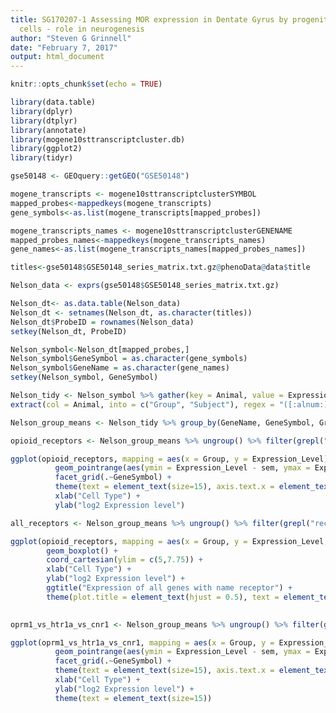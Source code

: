 ```yaml
---
title: SG170207-1 Assessing MOR expression in Dentate Gyrus by progenitor and granule
  cells - role in neurogenesis
author: "Steven G Grinnell"
date: "February 7, 2017"
output: html_document
---
```


```r
knitr::opts_chunk$set(echo = TRUE)
```

```r
library(data.table)
library(dplyr)
library(dtplyr)
library(annotate)
library(mogene10sttranscriptcluster.db)
library(ggplot2)
library(tidyr)
```

```r
gse50148 <- GEOquery::getGEO("GSE50148")
```

```r
mogene_transcripts <- mogene10sttranscriptclusterSYMBOL
mapped_probes<-mappedkeys(mogene_transcripts)
gene_symbols<-as.list(mogene_transcripts[mapped_probes])

mogene_transcripts_names <- mogene10sttranscriptclusterGENENAME
mapped_probes_names<-mappedkeys(mogene_transcripts_names)
gene_names<-as.list(mogene_transcripts_names[mapped_probes_names])

titles<-gse50148$GSE50148_series_matrix.txt.gz@phenoData@data$title
```

```r
Nelson_data <- exprs(gse50148$GSE50148_series_matrix.txt.gz)

Nelson_dt<- as.data.table(Nelson_data)
Nelson_dt <- setnames(Nelson_dt, as.character(titles))
Nelson_dt$ProbeID = rownames(Nelson_data)
setkey(Nelson_dt, ProbeID)

Nelson_symbol<-Nelson_dt[mapped_probes,]
Nelson_symbol$GeneSymbol = as.character(gene_symbols)
Nelson_symbol$GeneName = as.character(gene_names)
setkey(Nelson_symbol, GeneSymbol)
```

```r
Nelson_tidy <- Nelson_symbol %>% gather(key = Animal, value = Expression_Level, kiTbr2GFP_1:tgTbr2GFP_3) %>% 
extract(col = Animal, into = c("Group", "Subject"), regex = "([:alnum:]+)_([:digit:])")

Nelson_group_means <- Nelson_tidy %>% group_by(GeneName, GeneSymbol, Group) %>% summarize(n = length(Expression_Level), sem = sd(Expression_Level)/sqrt(n), Expression_Level = mean(Expression_Level))

```

```r
opioid_receptors <- Nelson_group_means %>% ungroup() %>% filter(grepl("Opr", GeneSymbol))

ggplot(opioid_receptors, mapping = aes(x = Group, y = Expression_Level)) + 
          geom_pointrange(aes(ymin = Expression_Level - sem, ymax = Expression_Level + sem)) + 
          facet_grid(.~GeneSymbol) + 
          theme(text = element_text(size=15), axis.text.x = element_text(angle=45, hjust=1)) +
          xlab("Cell Type") + 
          ylab("log2 Expression level") 
```

```r
all_receptors <- Nelson_group_means %>% ungroup() %>% filter(grepl("receptor", GeneName))

ggplot(opioid_receptors, mapping = aes(x = Group, y = Expression_Level, fill = Group)) + 
        geom_boxplot() + 
        coord_cartesian(ylim = c(5,7.75)) + 
        xlab("Cell Type") + 
        ylab("log2 Expression level") + 
        ggtitle("Expression of all genes with name receptor") +
        theme(plot.title = element_text(hjust = 0.5), text = element_text(size=15), legend.position="none")
        
```

```r
oprm1_vs_htr1a_vs_cnr1 <- Nelson_group_means %>% ungroup() %>% filter(grepl("Oprm1", GeneSymbol) | grepl("Htr1a", GeneSymbol) | grepl ("Cnr2", GeneSymbol))

ggplot(oprm1_vs_htr1a_vs_cnr1, mapping = aes(x = Group, y = Expression_Level)) + 
          geom_pointrange(aes(ymin = Expression_Level - sem, ymax = Expression_Level + sem)) + 
          facet_grid(.~GeneSymbol) + 
          theme(text = element_text(size=15), axis.text.x = element_text(angle=45, hjust=1)) +
          xlab("Cell Type") + 
          ylab("log2 Expression level") +
          theme(text = element_text(size=15))
```

